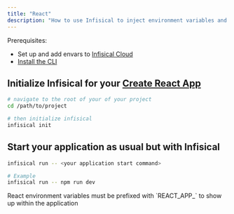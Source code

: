```yaml
---
title: "React"
description: "How to use Infisical to inject environment variables and secrets into a React app."
---
```


Prerequisites:

- Set up and add envars to [Infisical Cloud](https://app.infisical.com)
- [Install the CLI](/cli/overview)

## Initialize Infisical for your [Create React App](https://create-react-app.dev)

```bash
# navigate to the root of your of your project 
cd /path/to/project

# then initialize infisical
infisical init
```

## Start your application as usual but with Infisical

```bash
infisical run -- <your application start command>

# Example
infisical run -- npm run dev
```

<Info>
  React environment variables must be prefixed with `REACT_APP_` to show up within the application 
</Info>
